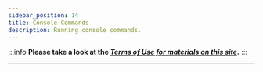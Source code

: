 ```yaml
---
sidebar_position: 14
title: Console Commands
description: Running console commands.
---
```

:::info **Please take a look at the [*Terms of Use for materials on this site*](../../Disclaimer).**
:::
_______________________________________________


<Redirect to="/docs/Android/ProLite/ADB_Shell" />